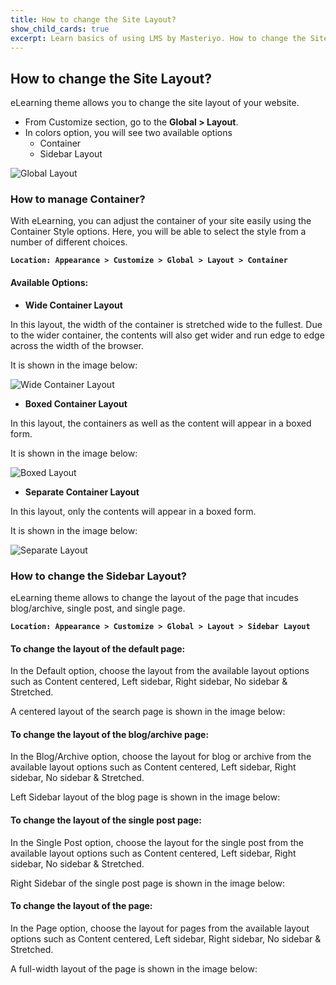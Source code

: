 ---
title: How to change the Site Layout?
show_child_cards: true
excerpt: Learn basics of using LMS by Masteriyo. How to change the Site Layout.
---

## How to change the Site Layout?

eLearning theme allows you to change the site layout of your website.

- From Customize section, go to the **Global > Layout**.
- In colors option, you will see two available options
  - Container
  - Sidebar Layout
  
![Global Layout](https://user-images.githubusercontent.com/109593521/183382659-098bceee-f46d-4a24-8481-da71c0d9523f.png)


### How to manage Container?

With eLearning, you can adjust the container of your site easily using the Container Style options. Here, you will be able to select the style from a number of different choices. 

**```Location: Appearance > Customize > Global > Layout > Container ```**

#### Available Options:

-  **Wide Container Layout**

In this layout, the width of the container is stretched wide to the fullest. Due to the wider container, the contents will also get wider and run edge to edge across the width of the browser.

It is shown in the image below:

![Wide Container Layout](https://user-images.githubusercontent.com/109593521/183383738-02b3c215-a69d-4b68-b284-f323426eacbf.png)

- **Boxed Container Layout**

In this layout, the containers as well as the content will appear in a boxed form.

It is shown in the image below:

![Boxed Layout](https://user-images.githubusercontent.com/109593521/183384268-629bd388-7979-4b9d-89a3-f70bcb0ef1be.png)

- **Separate Container Layout**

In this layout, only the contents will appear in a boxed form.

It is shown in the image below:

![Separate Layout](https://user-images.githubusercontent.com/109593521/183384737-872f7b12-3ca5-4e35-a542-4ce16f8bf2b2.png)


### How to change the Sidebar Layout?

eLearning theme allows to change the layout of the page that incudes blog/archive, single post, and single page.

**```Location: Appearance > Customize > Global > Layout > Sidebar Layout ```**

#### To change the layout of the default page:

In the Default option, choose the layout from the available layout options such as Content centered, Left sidebar, Right sidebar, No sidebar & Stretched.

A centered layout of the search page is shown in the image below:


#### To change the layout of the blog/archive page:

In the Blog/Archive option, choose the layout for blog or archive from the available layout options such as Content centered, Left sidebar, Right sidebar, No sidebar & Stretched.

Left Sidebar layout of the blog page is shown in the image below:


#### To change the layout of the single post page:

In the Single Post option, choose the layout for the single post from the available layout options such as Content centered, Left sidebar, Right sidebar, No sidebar & Stretched.

Right Sidebar of the single post page is shown in the image below:


#### To change the layout of the page:

In the Page option, choose the layout for pages from the available layout options such as Content centered, Left sidebar, Right sidebar, No sidebar & Stretched.

A full-width layout of the page is shown in the image below:






